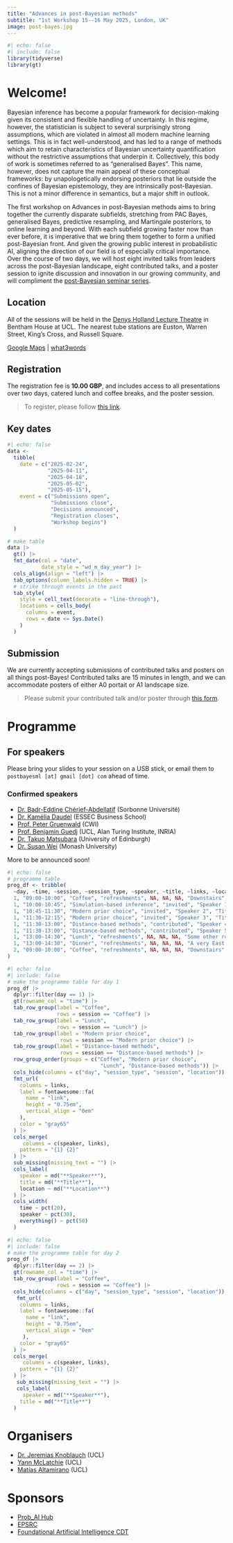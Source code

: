 ```yaml
---
title: "Advances in post-Bayesian methods"
subtitle: "1st Workshop 15--16 May 2025, London, UK"
image: post-bayes.jpg
---
```


```r
#| echo: false
#| include: false
library(tidyverse)
library(gt)
```

# Welcome!

Bayesian inference has become a popular framework for decision-making given its consistent and flexible handling of uncertainty. In this regime, however, the statistician is subject to several surprisingly strong assumptions, which are violated in almost all modern machine learning settings. This is in fact well-understood, and has led to a range of methods which aim to retain characteristics of Bayesian uncertainty quantification without the restrictive assumptions that underpin it. Collectively, this body of work is sometimes referred to as “generalised Bayes”. This name, however, does not capture the main appeal of these conceptual frameworks: by unapologetically endorsing posteriors that lie outside the confines of Bayesian epistemology, they are intrinsically post-Bayesian. This is not a minor difference in semantics, but a major shift in outlook.

The first workshop on Advances in post-Bayesian methods aims to bring together the currently disparate subfields, stretching from PAC Bayes, generalised Bayes, predictive resampling, and Martingale posteriors, to online learning and beyond.
With each subfield growing faster now than ever before, it is imperative that we bring them together to form a unified post-Bayesian front.
And given the growing public interest in probabilistic AI, aligning the direction of our field is of especially critical importance.
Over the course of two days, we will host eight invited talks from leaders across the post-Bayesian landscape, eight contributed talks, and a poster session to ignite discussion and innovation in our growing community, and will compliment the [post-Bayesian seminar series](https://postbayes.github.io/seminar/).

## Location

All of the sessions will be held in the [Denys Holland Lecture Theatre](https://www.ucl.ac.uk/maps/denys-holland) in Bentham House at UCL.
The nearest tube stations are Euston, Warren Street, King's Cross, and Russell Square. 

[Google Maps](https://maps.app.goo.gl/FYBDKTdoaqezrzUW6) | [what3words](https://what3words.com/cherry.trying.motion)

## Registration

The registration fee is **10.00 GBP**, and includes access to all presentations over two days, catered lunch and coffee breaks, and the poster session.

> To register, please follow [this link](https://onlinestore.ucl.ac.uk/conferences-and-events/faculty-of-mathematical-physical-sciences-c06/department-of-statistical-science-f61/f61-first-workshop-on-the-advances-in-post-bayesian-methods).

## Key dates

```r
#| echo: false
data <- 
  tibble(
    date = c("2025-02-24",
             "2025-04-11",
             "2025-04-18",
             "2025-05-02",
             "2025-05-15"),
    event = c("Submissions open",
              "Submissions close",
              "Decisions announced",
              "Registration closes",
              "Workshop begins")
  )

# make table
data |> 
  gt() |>
  fmt_date(col = "date",
           date_style = "wd_m_day_year") |>
  cols_align(align = "left") |>
  tab_options(column_labels.hidden = TRUE) |>
  # strike through events in the past
  tab_style(
    style = cell_text(decorate = "line-through"),
    locations = cells_body(
      columns = event,
      rows = date <= Sys.Date()
    )
  )
```

## Submission {#sec:submission}

We are currently accepting submissions of contributed talks and posters on all things post-Bayes!
Contributed talks are 15 minutes in length, and we can accommodate posters of either A0 portait or A1 landscape size.

> Please submit your contributed talk and/or poster through [this form](https://forms.gle/PUfXqfd7ZCYGXT2y9).

# Programme 

::: {.callout-note}
## For speakers
Please bring your slides to your session on a USB stick, or email them to `postbayesml [at] gmail [dot] com` ahead of time.
:::

### Confirmed speakers

- [Dr. Badr-Eddine Chérief-Abdellatif](https://badreddinecheriefabdellatif.github.io/) (Sorbonne Université)
- [Dr. Kamélia Daudel](https://kdaudel.github.io/) (ESSEC Business School)
- [Prof. Peter Gruenwald](https://safestatistics.com/) (CWI)
- [Prof. Benjamin Guedj](https://bguedj.github.io/) (UCL, Alan Turing Institute, INRIA)
- [Dr. Takuo Matsubara](https://sites.google.com/view/takuomatsubara/home) (University of Edinburgh)
- [Dr. Susan Wei](https://www.suswei.com/) (Monash University)

More to be announced soon!

```r
#| echo: false
# programme table
prog_df <- tribble(
  ~day, ~time, ~session, ~session_type, ~speaker, ~title, ~links, ~location,
  1, "09:00-10:00", "Coffee", "refreshments", NA, NA, NA, "Downstairs",
  1, "10:00-10:45", "Simulation-based inference", "invited", "Speaker 1", "This title name is purposefully long and difficult to understand", "https://arxiv.org/abs/0000.0000", "Room X",
  1, "10:45-11:30", "Modern prior choice", "invited", "Speaker 2", "Title 2", "https://arxiv.org/abs/0000.0000", "Room X",
  1, "11:30-12:15", "Modern prior choice", "invited", "Speaker 3", "Title 3", "https://arxiv.org/abs/0000.0000", "Room X",
  1, "11:30-13:00", "Distance-based methods", "contributed", "Speaker 4", "Title 4", "https://arxiv.org/abs/0000.0000", "Room X",
  1, "11:30-13:00", "Distance-based methods", "contributed", "Speaker 5", "Title 5", "https://arxiv.org/abs/0000.0000", "Room X",
  1, "13:00-14:30", "Lunch", "refreshments", NA, NA, NA, "Some other room",
  1, "13:00-14:30", "Dinner", "refreshments", NA, NA, NA, "A very East London restaurant",
  2, "09:00-10:00", "Coffee", "refreshments", NA, NA, NA, "Downstairs",
)
```

```r
#| echo: false
#| include: false
# make the programme table for day 1
prog_df |> 
  dplyr::filter(day == 1) |>
  gt(rowname_col = "time") |>
  tab_row_group(label = "Coffee",
                rows = session == "Coffee") |>
  tab_row_group(label = "Lunch",
                rows = session == "Lunch") |>
  tab_row_group(label = "Modern prior choice",
                 rows = session == "Modern prior choice") |>
  tab_row_group(label = "Distance-based methods",
                 rows = session == "Distance-based methods") |>
  row_group_order(groups = c("Coffee", "Modern prior choice",
                              "Lunch", "Distance-based methods")) |>
  cols_hide(columns = c("day", "session_type", "session", "location")) |>
  fmt_url(
    columns = links,
    label = fontawesome::fa(
      name = "link",
      height = "0.75em",
      vertical_align = "0em"
    ),
    color = "gray65"
  ) |>
  cols_merge(
     columns = c(speaker, links),
    pattern = "{1} {2}"
  ) |>
  sub_missing(missing_text = "") |>
  cols_label(
    speaker = md("**Speaker**"),
    title = md("**Title**"),
    location ~ md("**Location**")
  ) |>
  cols_width(
    time ~ pct(20),
    speaker ~ pct(30),
    everything() ~ pct(50)
  )
```

```r
#| echo: false
#| include: false
# make the programme table for day 2
prog_df |> 
  dplyr::filter(day == 2) |>
  gt(rowname_col = "time") |>
  tab_row_group(label = "Coffee",
                rows = session == "Coffee") |>
  cols_hide(columns = c("day", "session_type", "session", "location")) |>
   fmt_url(
    columns = links,
    label = fontawesome::fa(
      name = "link",
      height = "0.75em",
      vertical_align = "0em"
     ),
    color = "gray65"
  ) |>
  cols_merge(
     columns = c(speaker, links),
    pattern = "{1} {2}"
  ) |>
   sub_missing(missing_text = "") |>
   cols_label(
     speaker = md("**Speaker**"),
    title = md("**Title**")
  )
```

# Organisers

- [Dr. Jeremias Knoblauch](https://jeremiasknoblauch.github.io/) (UCL)
- [Yann McLatchie](https://yannmclatchie.github.io/) (UCL)
- [Matías Altamirano](https://maltamiranomontero.github.io/) (UCL)

# Sponsors

- [Prob_AI Hub](https://www.probai.uk/)
- [EPSRC](https://gtr.ukri.org/projects?ref=EP%2FW005859%2F1)
- [Foundational Artificial Intelligence CDT](https://www.ucl.ac.uk/foundational-ai-cdt/)
